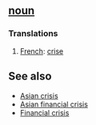 ==[[noun]]==

===Translations===

#[[French]]: [[crise]]

==See also==

*[[Asian crisis]]
*[[Asian financial crisis]]
*[[Financial crisis]]